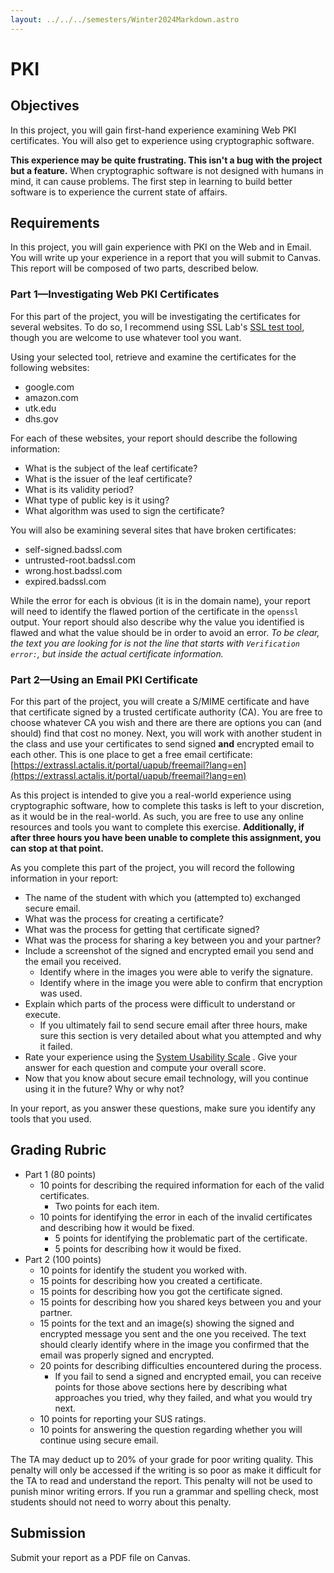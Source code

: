 ```yaml
---
layout: ../../../semesters/Winter2024Markdown.astro
---
```


# PKI

## Objectives

In this project, you will gain first-hand experience examining Web PKI
certificates. You will also get to experience using cryptographic software.

**This experience may be quite frustrating. This isn't a bug with the project
but a feature.** When cryptographic software is not designed with humans in
mind, it can cause problems. The first step in learning to build better software
is to experience the current state of affairs.

## Requirements

In this project, you will gain experience with PKI on the Web and in Email. You
will write up your experience in a report that you will submit to Canvas. This
report will be composed of two parts, described below.

### Part 1—Investigating Web PKI Certificates

For this part of the project, you will be investigating the certificates for
several websites. To do so, I recommend using SSL Lab's
[SSL test tool](https://www.ssllabs.com/ssltest/), though you are welcome to use
whatever tool you want.

Using your selected tool, retrieve and examine the certificates for the
following websites:

- google.com
- amazon.com
- utk.edu
- dhs.gov

For each of these websites, your report should describe the following
information:

- What is the subject of the leaf certificate?
- What is the issuer of the leaf certificate?
- What is its validity period?
- What type of public key is it using?
- What algorithm was used to sign the certificate?

You will also be examining several sites that have broken certificates:

- self-signed.badssl.com
- untrusted-root.badssl.com
- wrong.host.badssl.com
- expired.badssl.com

While the error for each is obvious (it is in the domain name), your report will
need to identify the flawed portion of the certificate in the `openssl` output.
Your report should also describe why the value you identified is flawed and what
the value should be in order to avoid an error. _To be clear, the text you are
looking for is not the line that starts with `Verification error:`, but inside
the actual certificate information._

### Part 2—Using an Email PKI Certificate

For this part of the project, you will create a S/MIME certificate and have that
certificate signed by a trusted certificate authority (CA). You are free to
choose whatever CA you wish and there are there are options you can (and should)
find that cost no money. Next, you will work with another student in the class
and use your certificates to send signed **and** encrypted email to each other. This is one place to get a free email certificate: [https://extrassl.actalis.it/portal/uapub/freemail?lang=en](https://extrassl.actalis.it/portal/uapub/freemail?lang=en)

As this project is intended to give you a real-world experience using
cryptographic software, how to complete this tasks is left to your discretion,
as it would be in the real-world. As such, you are free to use any online
resources and tools you want to complete this exercise. **Additionally, if after
three hours you have been unable to complete this assignment, you can stop at
that point.**

As you complete this part of the project, you will record the following
information in your report:

- The name of the student with which you (attempted to) exchanged secure email.
- What was the process for creating a certificate?
- What was the process for getting that certificate signed?
- What was the process for sharing a key between you and your partner?
- Include a screenshot of the signed and encrypted email you send and the email
  you received.
  - Identify where in the images you were able to verify the signature.
  - Identify where in the image you were able to confirm that encryption was
    used.
- Explain which parts of the process were difficult to understand or execute.
  - If you ultimately fail to send secure email after three hours, make sure
    this section is very detailed about what you attempted and why it failed.
- Rate your experience using the
  [System Usability Scale](https://usabilitygeek.com/how-to-use-the-system-usability-scale-sus-to-evaluate-the-usability-of-your-website/)
  . Give your answer for each question and compute your overall score.
- Now that you know about secure email technology, will you continue using it in
  the future? Why or why not?

In your report, as you answer these questions, make sure you identify any tools
that you used.

## Grading Rubric

- Part 1 (80 points)
  - 10 points for describing the required information for each of the valid
    certificates.
    - Two points for each item.
  - 10 points for identifying the error in each of the invalid certificates and
    describing how it would be fixed.
    - 5 points for identifying the problematic part of the certificate.
    - 5 points for describing how it would be fixed.
- Part 2 (100 points)
  - 10 points for identify the student you worked with.
  - 15 points for describing how you created a certificate.
  - 15 points for describing how you got the certificate signed.
  - 15 points for describing how you shared keys between you and your partner.
  - 15 points for the text and an image(s) showing the signed and encrypted
    message you sent and the one you received. The text should clearly identify
    where in the image you confirmed that the email was properly signed and
    encrypted.
  - 20 points for describing difficulties encountered during the process.
    - If you fail to send a signed and encrypted email, you can receive points
      for those above sections here by describing what approaches you tried, why
      they failed, and what you would try next.
  - 10 points for reporting your SUS ratings.
  - 10 points for answering the question regarding whether you will continue
    using secure email.

The TA may deduct up to 20% of your grade for poor writing quality. This penalty
will only be accessed if the writing is so poor as make it difficult for the TA
to read and understand the report. This penalty will not be used to punish minor
writing errors. If you run a grammar and spelling check, most students should
not need to worry about this penalty.

## Submission

Submit your report as a PDF file on Canvas.
